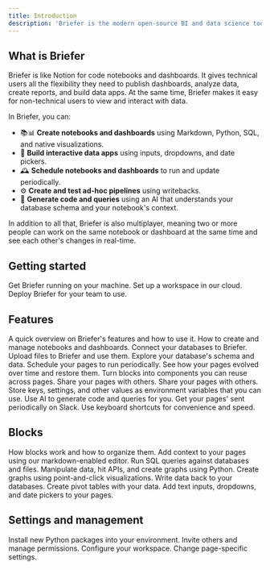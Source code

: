 ```yaml
---
title: Introduction
description: 'Briefer is the modern open-source BI and data science tool.'
---
```


## What is Briefer

Briefer is like Notion for code notebooks and dashboards. It gives technical users all the flexibility they need to publish dashboards, analyze data, create reports, and build data apps. At the same time, Briefer makes it easy for non-technical users to view and interact with data.

In Briefer, you can:

- 📚📊 **Create notebooks and dashboards** using Markdown, Python, SQL, and native visualizations.
- 🤳 **Build interactive data apps** using inputs, dropdowns, and date pickers.
- 🕰️ **Schedule notebooks and dashboards** to run and update periodically.
- ⚙️ **Create and test ad-hoc pipelines** using writebacks.
- 🤖 **Generate code and queries** using an AI that understands your database schema and your notebook's context.

In addition to all that, Briefer is also multiplayer, meaning two or more people can work on the same notebook or dashboard at the same time and see each other's changes in real-time.

## Getting started

<CardGroup cols={2}>
  <Card
    title="Local quickstart"
    icon="computer"
    href="./getting-started/quickstart"
  >
    Get Briefer running on your machine.
  </Card>
  <Card title="Cloud quickstart" icon="cloud" href="./getting-started/cloud">
    Set up a workspace in our cloud.
  </Card>
  <Card title="Deploy Briefer" icon="users" href="./getting-started/deploy">
    Deploy Briefer for your team to use.
  </Card>
</CardGroup>

## Features

<CardGroup cols={2}>
  <Card title="Product overview" icon="map" href="./product/overview">
    A quick overview on Briefer's features and how to use it.
  </Card>
  <Card
    title="Notebooks and Dashboards"
    icon="table-columns"
    href="./product/notebooks-and-dashboards"
  >
    How to create and manage notebooks and dashboards.
  </Card>
  <Card title="Data sources" icon="database" href="./product/data-sources">
    Connect your databases to Briefer.
  </Card>
  <Card title="Files" icon="folder-open" href="./product/files">
    Upload files to Briefer and use them.
  </Card>
  <Card title="Schema explorer" icon="book" href="./product/schema-explorer">
    Explore your database's schema and data.
  </Card>
  <Card title="Schedules" icon="calendar" href="./product/schedules">
    Schedule your pages to run periodically.
  </Card>
  <Card title="Snapshots" icon="camera" href="./product/snapshots">
    See how your pages evolved over time and restore them.
  </Card>
  <Card
    title="Reusable components"
    icon="cubes-stacked"
    href="./product/reusable-components"
  >
    Turn blocks into components you can reuse across pages.
  </Card>
  <Card title="Sharing" icon="share-nodes" href="./product/sharing">
    Share your pages with others.
  </Card>
  <Card title="Environments" icon="microchip" href="./product/environments">
    Share your pages with others.
  </Card>
  <Card
    title="Environment variables"
    icon="key"
    href="./product/environment-variables"
  >
    Store keys, settings, and other values as environment variables that you can
    use.
  </Card>
  <Card
    title="AI assistant"
    icon="wand-magic-sparkles"
    href="./product/environment-variables"
  >
    Use AI to generate code and queries for you.
  </Card>
  <Card title="Slack integration" icon="key" href="./product/slack-integration">
    Get your pages' sent periodically on Slack.
  </Card>
  <Card
    title="Keyboard shortcuts"
    icon="keyboard"
    href="./product/keyboard-shortcuts"
  >
    Use keyboard shortcuts for convenience and speed.
  </Card>
</CardGroup>

## Blocks

<CardGroup cols={2}>
  <Card title="Blocks overview" icon="cubes" href="./blocks/overview">
    How blocks work and how to organize them.
  </Card>
  <Card title="Text" icon="quote-left" href="./blocks/text">
    Add context to your pages using our markdown-enabled editor.
  </Card>
  <Card title="SQL" icon="database" href="./blocks/sql">
    Run SQL queries against databases and files.
  </Card>
  <Card title="Python" icon="python" href="./blocks/python">
    Manipulate data, hit APIs, and create graphs using Python.
  </Card>
  <Card title="Visualization" icon="chart-line" href="./blocks/visualization">
    Create graphs using point-and-click visualizations.
  </Card>
  <Card title="Writebacks" icon="file-import" href="./blocks/writebacks">
    Write data back to your databases.
  </Card>
  <Card title="Pivot tables" icon="table" href="./blocks/writebacks">
    Create pivot tables with your data.
  </Card>
  <Card title="Inputs" icon="pen-to-square" href="./blocks/writebacks">
    Add text inputs, dropdowns, and date pickers to your pages.
  </Card>
</CardGroup>

## Settings and management

<CardGroup cols={2}>
  <Card title="Installing packages" icon="hard-drive" href="./blocks/overview">
    Install new Python packages into your environment.
  </Card>
  <Card title="User management" icon="user-plus" href="./blocks/text">
    Invite others and manage permissions.
  </Card>
  <Card title="Workspace settings" icon="gear" href="./blocks/sql">
    Configure your workspace.
  </Card>
  <Card title="Page settings" icon="scroll" href="./blocks/python">
    Change page-specific settings.
  </Card>
</CardGroup>
